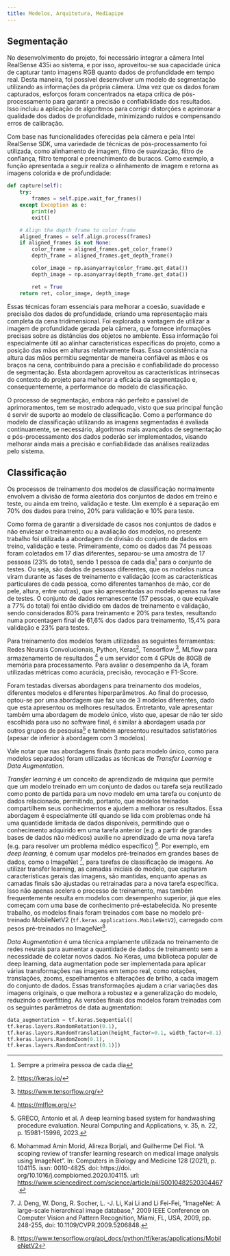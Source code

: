 ```yaml
---
title: Modelos, Arquitetura, Mediapipe
---
```


## Segmentação

No desenvolvimento do projeto, foi necessário integrar a câmera Intel RealSense 435i ao sistema, e por isso, aproveitou-se sua capacidade única de capturar tanto imagens RGB quanto dados de profundidade em tempo real. Desta maneira, foi possível desenvolver um modelo de segmentação utilizando as informações da própria câmera. Uma vez que os dados foram capturados, esforços foram concentrados na etapa crítica de pós-processamento para garantir a precisão e confiabilidade dos resultados. Isso incluiu a aplicação de algoritmos para corrigir distorções e aprimorar a qualidade dos dados de profundidade, minimizando ruídos e compensando erros de calibração. 

Com base nas funcionalidades oferecidas pela câmera e pela Intel RealSense SDK, uma variedade de técnicas de pós-processamento foi utilizada, como alinhamento de imagem, filtro de suavização, filtro de confiança, filtro temporal e preenchimento de buracos. Como exemplo, a função apresentada a seguir realiza o alinhamento de imagem e retorna as imagens colorida e de profundidade:

~~~python
def capture(self):
    try:
        frames = self.pipe.wait_for_frames()
    except Exception as e:
        print(e)
        exit()

    # Align the depth frame to color frame
    aligned_frames = self.align.process(frames)
    if aligned_frames is not None:
        color_frame = aligned_frames.get_color_frame()
        depth_frame = aligned_frames.get_depth_frame()	

        color_image = np.asanyarray(color_frame.get_data())
        depth_image = np.asanyarray(depth_frame.get_data())

        ret = True 
    return ret, color_image, depth_image

~~~

Essas técnicas foram essenciais para melhorar a coesão, suavidade e precisão dos dados de profundidade, criando uma representação mais completa da cena tridimensional. Foi explorada a vantagem de utilizar a imagem de profundidade gerada pela câmera, que fornece informações precisas sobre as distâncias dos objetos no ambiente. Essa informação foi especialmente útil ao alinhar características específicas do projeto, como a posição das mãos em alturas relativamente fixas. Essa consistência na altura das mãos permitiu segmentar de maneira confiável as mãos e os braços na cena, contribuindo para a precisão e confiabilidade do processo de segmentação. Esta abordagem aproveitou as características intrínsecas do contexto do projeto para melhorar a eficácia da segmentação e, consequentemente, a performance do modelo de classificação. 

O processo de segmentação, embora não perfeito e passível de aprimoramentos, tem se mostrado adequado, visto que sua principal função é servir de suporte ao modelo de classificação. Como a performance do modelo de classificação utilizando as imagens segmentadas é avaliada continuamente, se necessário, algoritmos mais avançados de segmentação e pós-processamento dos dados poderão ser implementados, visando melhorar ainda mais a precisão e confiabilidade das análises realizadas pelo sistema. 

## Classificação 

Os processos de treinamento dos modelos de classificação normalmente envolvem a divisão de forma aleatória dos conjuntos de dados em treino e teste, ou ainda em treino, validação e teste. Um exemplo é a separação em 70\% dos dados para treino, 20\% para validação e 10\% para teste. 

Como forma de garantir a diversidade de casos nos conjuntos de dados e não enviesar o treinamento ou a avaliação dos modelos, no presente trabalho foi utilizada a abordagem de divisão do conjunto de dados em treino, validação e teste. Primeiramente, como os dados das 74 pessoas foram coletados em 17 dias diferentes, separou-se uma amostra de 17 pessoas (23\% do total), sendo 1 pessoa de cada dia[^1] para o conjunto de testes. Ou seja, são dados de pessoas diferentes, que os modelos nunca viram durante as fases de treinamento e validação (com as características particulares de cada pessoa, como diferentes tamanhos de mão, cor de pele, altura, entre outras), que são apresentadas ao modelo apenas na fase de testes. O conjunto de dados remanescente (57 pessoas, o que equivale a 77% do total) foi então dividido em dados de treinamento e validação, sendo considerados 80\% para treinamento e 20\% para testes, resultando numa porcentagem final de 61,6\% dos dados para treinamento, 15,4\% para validação e 23\% para testes.  

[^1]: Sempre a primeira pessoa de cada dia

Para treinamento dos modelos foram utilizadas as seguintes ferramentas: Redes Neurais Convolucionais, Python, Keras[^2], Tensorflow [^3], MLflow para armazenamento de resultados [^4] e um servidor com 4 GPUs de 80GB de memória para processamento. Para avaliar o desempenho da IA, foram utilizadas métricas como acurácia, precisão, revocação e F1-Score.

[^2]: https://keras.io/
[^3]: https://www.tensorflow.org/
[^4]: https://mlflow.org/

Foram testadas diversas abordagens para treinamento dos modelos, diferentes modelos e diferentes hiperparâmetros. Ao final do processo, optou-se por uma abordagem que faz uso de 3 modelos diferentes, dado que esta apresentou os melhores resultados. Entretanto, vale apresentar também uma abordagem de modelo único, visto que, apesar de não ter sido escolhida para uso no software final, é similar à abordagem usada por outros grupos de pesquisa[^5] e também apresentou resultados satisfatórios (apesar de inferior à abordagem com 3 modelos).

[^5]: GRECO, Antonio et al. A deep learning based system for handwashing procedure evaluation. Neural Computing and Applications, v. 35, n. 22, p. 15981-15996, 2023.

Vale notar que nas abordagens finais (tanto para modelo único, como para modelos separados) foram utilizadas as técnicas de *Transfer Learning* e *Data Augmentation*. 

*Transfer learning* é um conceito de aprendizado de máquina que permite que um modelo treinado em um conjunto de dados ou tarefa seja reutilizado como ponto de partida para um novo modelo em uma tarefa ou conjunto de dados relacionado, permitindo, portanto, que modelos treinados compartilhem seus conhecimentos e ajudem a melhorar os resultados. Essa abordagem é especialmente útil quando se lida com problemas onde há uma quantidade limitada de dados disponíveis, permitindo que o conhecimento adquirido em uma tarefa anterior (e.g. a partir de grandes bases de dados não médicos) auxilie no aprendizado de uma nova tarefa (e.g. para resolver um problema médico específico) [^6]. Por exemplo, em *deep learning*, é comum usar modelos pré-treinados em grandes bases de dados, como o ImageNet [^7], para tarefas de classificação de imagens. Ao utilizar transfer learning, as camadas iniciais do modelo, que capturam características gerais das imagens, são mantidas, enquanto apenas as camadas finais são ajustadas ou retrainadas para a nova tarefa específica. Isso não apenas acelera o processo de treinamento, mas também frequentemente resulta em modelos com desempenho superior, já que eles começam com uma base de conhecimento pré-estabelecida. No presente trabalho, os modelos finais foram treinados com base no modelo pré-treinado MobileNetV2 (`tf.keras.applications.MobileNetV2`), carregado com pesos pré-treinados no ImageNet[^8].

[^6]: Mohammad Amin Morid, Alireza Borjali, and Guilherme Del Fiol. “A scoping review of transfer learning research on medical image analysis using ImageNet”. In: Computers in Biology and Medicine 128 (2021), p. 104115. issn: 0010-4825. doi: https://doi. org/10.1016/j.compbiomed.2020.104115. url: https://www.sciencedirect.com/science/article/pii/S0010482520304467.
[^7]: J. Deng, W. Dong, R. Socher, L. -J. Li, Kai Li and Li Fei-Fei, "ImageNet: A large-scale hierarchical image database," 2009 IEEE Conference on Computer Vision and Pattern Recognition, Miami, FL, USA, 2009, pp. 248-255, doi: 10.1109/CVPR.2009.5206848.
[^8]: https://www.tensorflow.org/api_docs/python/tf/keras/applications/MobileNetV2

*Data Augmentation* é uma técnica amplamente utilizada no treinamento de redes neurais para aumentar a quantidade de dados de treinamento sem a necessidade de coletar novos dados. No Keras, uma biblioteca popular de deep learning, data augmentation pode ser implementada para aplicar várias transformações nas imagens em tempo real, como rotações, translações, zooms, espelhamentos e alterações de brilho, a cada imagem do conjunto de dados. Essas transformações ajudam a criar variações das imagens originais, o que melhora a robustez e a generalização do modelo, reduzindo o overfitting. As versões finais dos modelos foram treinadas com os seguintes parâmetros de data augmentation:

~~~python
data_augmentation = tf.keras.Sequential([
tf.keras.layers.RandomRotation(0.1),
tf.keras.layers.RandomTranslation(height_factor=0.1, width_factor=0.1),
tf.keras.layers.RandomZoom(0.1),
tf.keras.layers.RandomContrast(0.1)])
~~~
